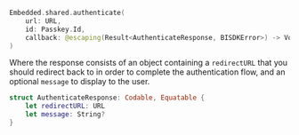```swift
Embedded.shared.authenticate(
    url: URL,
    id: Passkey.Id,
    callback: @escaping(Result<AuthenticateResponse, BISDKError>) -> Void
)
```

Where the response consists of an object containing a `redirectURL` that you should redirect back to in order to complete the authentication flow, and an optional `message` to display to the user.

```swift
struct AuthenticateResponse: Codable, Equatable {
    let redirectURL: URL
    let message: String?
}
```
